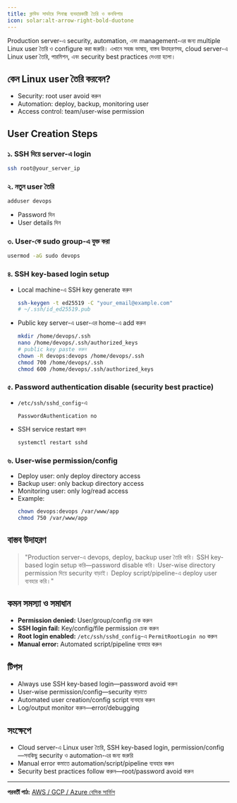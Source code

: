 ```yaml
---
title: ক্লাউড সার্ভারে লিনাক্স ব্যবহারকারী তৈরি ও কনফিগার
icon: solar:alt-arrow-right-bold-duotone
---
```


Production server-এ security, automation, এবং management-এর জন্য multiple Linux user তৈরি ও configure করা জরুরি। এখানে সহজ ভাষায়, বাস্তব উদাহরণসহ, cloud server-এ Linux user তৈরি, পারমিশন, এবং security best practices দেওয়া হলো।

## কেন Linux user তৈরি করবেন?
- Security: root user avoid করুন
- Automation: deploy, backup, monitoring user
- Access control: team/user-wise permission

## User Creation Steps

### ১. SSH দিয়ে server-এ login
```bash
ssh root@your_server_ip
```

### ২. নতুন user তৈরি
```bash
adduser devops
```
- Password দিন
- User details দিন

### ৩. User-কে sudo group-এ যুক্ত করা
```bash
usermod -aG sudo devops
```

### ৪. SSH key-based login setup
- Local machine-এ SSH key generate করুন
    ```bash
    ssh-keygen -t ed25519 -C "your_email@example.com"
    # ~/.ssh/id_ed25519.pub
    ```
- Public key server-এ user-এর home-এ add করুন
    ```bash
    mkdir /home/devops/.ssh
    nano /home/devops/.ssh/authorized_keys
    # public key paste করুন
    chown -R devops:devops /home/devops/.ssh
    chmod 700 /home/devops/.ssh
    chmod 600 /home/devops/.ssh/authorized_keys
    ```

### ৫. Password authentication disable (security best practice)
- `/etc/ssh/sshd_config`-এ
    ```
    PasswordAuthentication no
    ```
- SSH service restart করুন
    ```bash
    systemctl restart sshd
    ```

### ৬. User-wise permission/config
- Deploy user: only deploy directory access
- Backup user: only backup directory access
- Monitoring user: only log/read access
- Example:
    ```bash
    chown devops:devops /var/www/app
    chmod 750 /var/www/app
    ```

## বাস্তব উদাহরণ

> "Production server-এ devops, deploy, backup user তৈরি করি। SSH key-based login setup করি—password disable করি। User-wise directory permission দিয়ে security বাড়াই। Deploy script/pipeline-এ deploy user ব্যবহার করি।"

## কমন সমস্যা ও সমাধান
- **Permission denied:** User/group/config চেক করুন
- **SSH login fail:** Key/config/file permission চেক করুন
- **Root login enabled:** `/etc/ssh/sshd_config`-এ `PermitRootLogin no` করুন
- **Manual error:** Automated script/pipeline ব্যবহার করুন

## টিপস
- Always use SSH key-based login—password avoid করুন
- User-wise permission/config—security বাড়াতে
- Automated user creation/config script ব্যবহার করুন
- Log/output monitor করুন—error/debugging

## সংক্ষেপে
- Cloud server-এ Linux user তৈরি, SSH key-based login, permission/config—সবকিছু security ও automation-এর জন্য জরুরি
- Manual error কমাতে automation/script/pipeline ব্যবহার করুন
- Security best practices follow করুন—root/password avoid করুন

---

**পরবর্তী পাঠ:** [AWS / GCP / Azure বেসিক সার্ভিস](/dev-ops/cloud-aws-gcp-azure)
